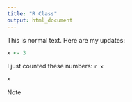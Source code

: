 ```yaml
---
title: "R Class"
output: html_document
---
```


This is normal text. Here are my updates:


```r
x <- 3
```

I just counted these numbers: `r x`
```r
x
```

Note
